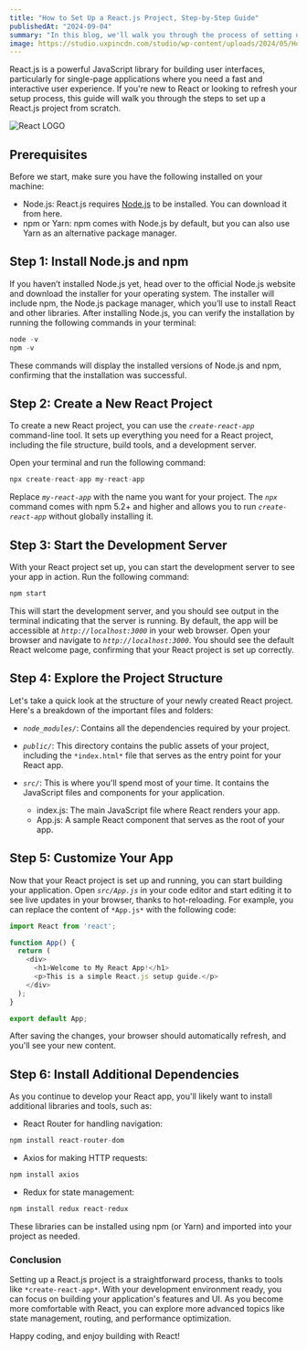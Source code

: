 ```yaml
---
title: "How to Set Up a React.js Project, Step-by-Step Guide"
publishedAt: "2024-09-04"
summary: "In this blog, we'll walk you through the process of setting up a React.js project from scratch, including installing necessary tools, creating a new project, and running it locally."
image: https://studio.uxpincdn.com/studio/wp-content/uploads/2024/05/How-to-run-React-app-locally.webp
---
```


React.js is a powerful JavaScript library for building user interfaces, particularly for single-page applications where you need a fast and interactive user experience. If you're new to React or looking to refresh your setup process, this guide will walk you through the steps to set up a React.js project from scratch.

![React LOGO](https://studio.uxpincdn.com/studio/wp-content/uploads/2024/05/How-to-run-React-app-locally.webp)

## Prerequisites
Before we start, make sure you have the following installed on your machine:
- Node.js: React.js requires [Node.js](https://nodejs.org/en/download/package-manager) to be installed. You can download it from here.
- npm or Yarn: npm comes with Node.js by default, but you can also use Yarn as an alternative package manager.

## Step 1: Install Node.js and npm

If you haven’t installed Node.js yet, head over to the official Node.js website and download the installer for your operating system. The installer will include npm, the Node.js package manager, which you’ll use to install React and other libraries.
After installing Node.js, you can verify the installation by running the following commands in your terminal:

```js
node -v
npm -v
```
These commands will display the installed versions of Node.js and npm, confirming that the installation was successful.
 
## Step 2: Create a New React Project

To create a new React project, you can use the *`create-react-app`* command-line tool. It sets up everything you need for a React project, including the file structure, build tools, and a development server.

Open your terminal and run the following command:

```js
npx create-react-app my-react-app
```
Replace *`my-react-app`* with the name you want for your project. The *`npx`* command comes with npm 5.2+ and higher and allows you to run *`create-react-app`* without globally installing it.

## Step 3: Start the Development Server

With your React project set up, you can start the development server to see your app in action. Run the following command:

```js
npm start
```

This will start the development server, and you should see output in the terminal indicating that the server is running. By default, the app will be accessible at *`http://localhost:3000`* in your web browser.
Open your browser and navigate to *`http://localhost:3000`*. You should see the default React welcome page, confirming that your React project is set up correctly.
## Step 4: Explore the Project Structure
Let's take a quick look at the structure of your newly created React project. Here's a breakdown of the important files and folders:

- *`node_modules/`*: Contains all the dependencies required by your project.

- *`public/`*: This directory contains the public assets of your project, including the `*index.html*` file that serves as the entry point for your React app.
- *`src/`*: This is where you'll spend most of your time. It contains the JavaScript files and components for your application. 
    - index.js: The main JavaScript file where React renders your app.
    - App.js: A sample React component that serves as the root of your app.

## Step 5: Customize Your App

Now that your React project is set up and running, you can start building your application. Open *`src/App.js`* in your code editor and start editing it to see live updates in your browser, thanks to hot-reloading.
For example, you can replace the content of `*App.js*` with the following code:
```js
import React from 'react';

function App() {
  return (
    <div>
      <h1>Welcome to My React App!</h1>
      <p>This is a simple React.js setup guide.</p>
    </div>
  );
}

export default App;
```
After saving the changes, your browser should automatically refresh, and you'll see your new content.

## Step 6: Install Additional Dependencies
As you continue to develop your React app, you'll likely want to install additional libraries and tools, such as:
- React Router for handling navigation:
```js
npm install react-router-dom
```
- Axios for making HTTP requests:
```js
npm install axios
```
- Redux for state management:
```js
npm install redux react-redux
```
These libraries can be installed using npm (or Yarn) and imported into your project as needed.

### Conclusion
Setting up a React.js project is a straightforward process, thanks to tools like `*create-react-app*`. With your development environment ready, you can focus on building your application's features and UI. As you become more comfortable with React, you can explore more advanced topics like state management, routing, and performance optimization.

Happy coding, and enjoy building with React!